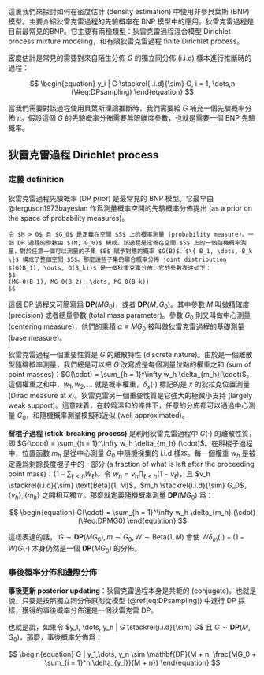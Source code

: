 
這裏我們來探討如何在密度估計 (density estimation) 中使用非參貝葉斯 (BNP) 模型。主要介紹狄雷克雷過程的先驗概率在 BNP 模型中的應用。狄雷克雷過程是目前最常見的BNP。它主要有兩種類型：狄雷克雷過程混合模型 Dirichlet process mixture modeling，和有限狄雷克雷過程 finite Dirichlet process。


密度估計是常見的需要對來自陌生分佈 $G$ 的獨立同分佈 (i.i.d) 樣本進行推斷時的過程：

$$
\begin{equation}
y_i | G \stackrel{i.i.d}{\sim} G, i = 1, \dots,n
(\#eq:DPsampling)
\end{equation}
$$

當我們需要對該過程使用貝葉斯理論推斷時，我們需要給 $G$ 補充一個先驗概率分佈 $\pi$。假設這個 $G$ 的先驗概率分佈需要無限維度參數，也就是需要一個 BNP 先驗概率。

## 狄雷克雷過程 Dirichlet process

### 定義 definition

狄雷克雷過程先驗概率 (DP prior) 是最常見的 BNP 模型。它最早由 @ferguson1973bayesian 作爲測量概率空間的先驗概率分佈提出 (as a prior on the space of probability measures)。

```definition
令 $M > 0$ 且 $G_0$ 是定義在空間 $S$ 上的概率測量 (probability measure)。一個 DP 過程的參數由 $(M, G_0)$ 構成。該過程是定義在空間 $S$ 上的一個隨機概率測量，對於任意一個可以測量的子集 $B$ 賦予對應的概率 $G(B)$。$\{ B_1, \dots, B_k \}$ 構成了整個空間 $S$。那麼這些子集的聯合概率分佈 joint distribution $(G(B_1), \dots, G(B_k))$ 是一個狄雷克雷分佈，它的參數表達如下：
$$
(MG_0(B_1), MG_0(B_2), \dots, MG_0(B_k))
$$
```



這個 DP 過程又可簡寫爲 **DP**$(MG_0)$，或者 **DP**$(M,G_0)$。其中參數 $M$ 叫做精確度 (precision) 或者總量參數 (total mass parameter)。參數 $G_0$ 則又叫做中心測量 (centering measure)，他們的乘積 $\alpha \equiv MG_0$ 被叫做狄雷克雷過程的基礎測量 (base measure)。

狄雷克雷過程一個重要性質是 $G$ 的離散特性 (discrete nature)。由於是一個離散型隨機概率測量，我們總是可以把 $G$ 改寫成是每個測量位點的權重之和 (sum of point masses)：$G(\cdot) = \sum_{h = 1}^\infty w_h \delta_{m_h}(\cdot)$。這個權重之和中，$w_1, w_2, \dots$ 就是概率權重，$\delta_x(\cdot)$ 標記的是 $x$ 的狄拉克位置測量 (Dirac measure at $x$)。狄雷克雷另一個重要性質是它強大的極微小支持 (largely weak support)。這意味着，在較爲溫和的條件下，任意的分佈都可以通過中心測量 $G_0$，和隨機概率測量模擬和近似 (well approximated)。

**掰棍子過程 (stick-breaking process)** 是利用狄雷克雷過程中 $G(\cdot)$ 的離散性質，即 $G(\cdot) = \sum_{h = 1}^\infty w_h \delta_{m_h} (\cdot)$。在掰棍子過程中，位置函數 $m_h$ 是從中心測量 $G_0$ 中隨機採集的 i.i.d 樣本。每一個權重 $w_h$ 是被定義爲剩餘長度棍子中的一部分 (a fraction of what is left after the proceeding point mass)：$\{ 1- \sum_{\ell < h} W_\ell \}$。令 $w_h = v_h \prod_{\ell < h}(1 - v_\ell)$，且 $v_h \stackrel{i.i.d}{\sim} \text{Beta}(1, M)$，$m_h \stackrel{i.i.d}{\sim} G_0$，$\{ v_h \}, \{ m_h \}$ 之間相互獨立。那麼就定義隨機概率測量 **DP**$(MG_0)$ 爲：

$$
\begin{equation}
G(\cdot) = \sum_{h = 1}^\infty w_h \delta_{m_h} (\cdot)
(\#eq:DPMG0)
\end{equation}
$$
 
這樣表達的話， $G \sim \mathbf{DP}(MG_0), m \sim G_0, W \sim \text{Beta}(1, M)$ 會使 $W\delta_m(\cdot) + (1 - W) G(\cdot)$ 本身仍然是一個 **DP**$(MG_0)$ 的分佈。


### 事後概率分佈和邊際分佈

**事後更新 posterior updating**：狄雷克雷過程本身是共軛的 (conjugate)。也就是說，只要是按照獨立同分佈原則從模型 (\@ref(eq:DPsampling)) 中進行 DP 採樣，獲得的事後概率分佈還是一個狄雷克雷 DP。


也就是說，如果令 $y_1, \dots, y_n | G \stackrel{i.i.d}{\sim} G$ 且 $G \sim \mathbf{DP}(M, G_0)$，那麼，事後概率分佈爲：

$$
\begin{equation}
G | y_1,\dots, y_n \sim \mathbf{DP}(M + n, \frac{MG_0 + \sum_{i = 1}^n \delta_{y_i}}{M + n})
\end{equation}
$$


